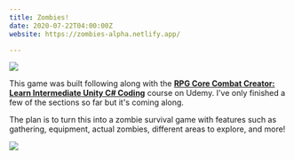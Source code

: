 ```yaml
---
title: Zombies!
date: 2020-07-22T04:00:00Z
website: https://zombies-alpha.netlify.app/

---
```

![](../uploads/screen-shot-2020-07-22-at-7-12-45-pm.png)

This game was built following along with the [**RPG Core Combat Creator: Learn Intermediate Unity C# Coding**](https://www.udemy.com/course/unityrpg/) course on Udemy. I've only finished a few of the sections so far but it's coming along.

The plan is to turn this into a zombie survival game with features such as gathering, equipment, actual zombies, different areas to explore, and more!

![](../uploads/screen-shot-2020-07-22-at-7-12-56-pm.png)